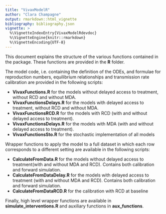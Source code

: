 ```yaml
---
title: "VivaxModelR"
author: "Clara Champagne"
output: rmarkdown::html_vignette
bibliography: bibliography.json
vignette: >
  %\VignetteIndexEntry{VivaxModelRdevdoc}
  %\VignetteEngine{knitr::rmarkdown}
  %\VignetteEncoding{UTF-8}
---
```


This document explains the structure of the various functions contained in the package.
These functions are provided in the **R** folder.

The model code, i.e. containing the definition of the ODEs, and formulae for reproduction numbers, equilibrium relationships and transmission rate calibration are provided in the following scripts:

- **VivaxFunctions.R** for the models without delayed access to treatment, without RCD and without MDA. 
- **VivaxFunctionsDelays.R** for the models with delayed access to treatment, without RCD and without MDA.
- **VivaxFunctionsRCD.R** for the models with RCD (with and without delayed access to treatment). 
- **VivaxFunctionsDelays.R** for the models with MDA (with and without delayed access to treatment). 
- **VivaxFunctionsSto.R** for the stochastic implementation of all models  


Wrapper functions to apply the model to a full dataset in which each row corresponds to a different setting are available in the following scripts:

- **CalculateFromData.R** for the models without delayed access to treatment(with and without MDA and RCD). Contains both calibration and forward simulation.
- **CalculateFromDataDelay.R** for the models with delayed access to treatment (with and without MDA and RCD). Contains both calibration and forward simulation.
- **CalculateFromDataRCD.R** for the calibration with RCD at baseline

Finally, high level wrapper functions are available in **simulate_interventions.R** and auxiliary functions in **aux_functions**.


